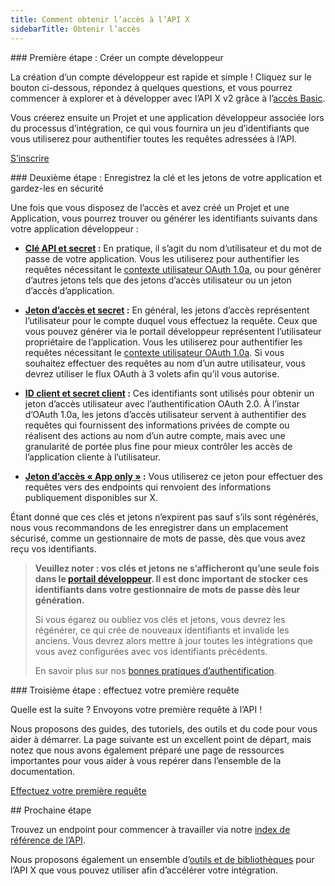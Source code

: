 ```yaml
---
title: Comment obtenir l’accès à l’API X
sidebarTitle: Obtenir l’accès
---
```


<div id="step-one-sign-up-for-a-developer-account">
  ### Première étape : Créer un compte développeur
</div>

La création d’un compte développeur est rapide et simple ! Cliquez sur le bouton ci-dessous, répondez à quelques questions, et vous pourrez commencer à explorer et à développer avec l’API X v2 grâce à l’[accès Basic](https://developer.x.com/en/portal/products/basic).

Vous créerez ensuite un Projet et une application développeur associée lors du processus d’intégration, ce qui vous fournira un jeu d’identifiants que vous utiliserez pour authentifier toutes les requêtes adressées à l’API.

[S’inscrire](https://developer.x.com/en/portal/products/basic)

<div id="step-two-save-your-apps-key-and-tokens-and-keep-them-secure">
  ### Deuxième étape : Enregistrez la clé et les jetons de votre application et gardez-les en sécurité
</div>

Une fois que vous disposez de l’accès et avez créé un Projet et une Application, vous pourrez trouver ou générer les identifiants suivants dans votre application développeur :

- **[Clé API et secret](https://developer.x.com/resources/fundamentals/authentication/api-key-and-secret) :** En pratique, il s’agit du nom d’utilisateur et du mot de passe de votre application. Vous les utiliserez pour authentifier les requêtes nécessitant le [contexte utilisateur OAuth 1.0a](/fr/resources/fundamentals/authentication), ou pour générer d’autres jetons tels que des jetons d’accès utilisateur ou un jeton d’accès d’application.

- **[Jeton d’accès et secret](https://developer.x.com/resources/fundamentals/authentication/obtaining-user-access-tokens) :** En général, les jetons d’accès représentent l’utilisateur pour le compte duquel vous effectuez la requête. Ceux que vous pouvez générer via le portail développeur représentent l’utilisateur propriétaire de l’application. Vous les utiliserez pour authentifier les requêtes nécessitant le [contexte utilisateur OAuth 1.0a](/fr/resources/fundamentals/authentication). Si vous souhaitez effectuer des requêtes au nom d’un autre utilisateur, vous devrez utiliser le flux OAuth à 3 volets afin qu’il vous autorise.

- **[ID client et secret client](/fr/resources/fundamentals/authentication#how-to-connect-to-endpoints-using-oauth-2-0-authorization-code-flow-with-pkce) :** Ces identifiants sont utilisés pour obtenir un jeton d’accès utilisateur avec l’authentification OAuth 2.0. À l’instar d’OAuth 1.0a, les jetons d’accès utilisateur servent à authentifier des requêtes qui fournissent des informations privées de compte ou réalisent des actions au nom d’un autre compte, mais avec une granularité de portée plus fine pour mieux contrôler les accès de l’application cliente à l’utilisateur.

- **[Jeton d’accès « App only »](/fr/resources/fundamentals/authentication#bearer-token-also-known-as-app-only) :** Vous utiliserez ce jeton pour effectuer des requêtes vers des endpoints qui renvoient des informations publiquement disponibles sur X.

Étant donné que ces clés et jetons n’expirent pas sauf s’ils sont régénérés, nous vous recommandons de les enregistrer dans un emplacement sécurisé, comme un gestionnaire de mots de passe, dès que vous avez reçu vos identifiants.

> **Veuillez noter : vos clés et jetons ne s’afficheront qu’une seule fois dans le [portail développeur](/fr/resources/fundamentals/developer-portal). Il est donc important de stocker ces identifiants dans votre gestionnaire de mots de passe dès leur génération.**
>
> Si vous égarez ou oubliez vos clés et jetons, vous devrez les régénérer, ce qui crée de nouveaux identifiants et invalide les anciens. Vous devrez alors mettre à jour toutes les intégrations que vous avez configurées avec vos identifiants précédents.
>
> En savoir plus sur nos [bonnes pratiques d’authentification](/fr/resources/fundamentals/authentication#authentication-best-practices).

<div id="step-three-make-your-first-request">
  ### Troisième étape : effectuez votre première requête
</div>

Quelle est la suite ? Envoyons votre première requête à l’API !

Nous proposons des guides, des tutoriels, des outils et du code pour vous aider à démarrer. La page suivante est un excellent point de départ, mais notez que nous avons également préparé une page de ressources importantes pour vous aider à vous repérer dans l’ensemble de la documentation.

[Effectuez votre première requête](/fr/x-api/getting-started/make-your-first-request)

<div id="next-step">
  ## Prochaine étape
</div>

Trouvez un endpoint pour commencer à travailler via notre [index de référence de l’API](/fr/x-api/introduction).

Nous proposons également un ensemble d’[outils et de bibliothèques](/fr/x-api/tools-and-libraries/overview) pour l’API X que vous pouvez utiliser afin d’accélérer votre intégration.